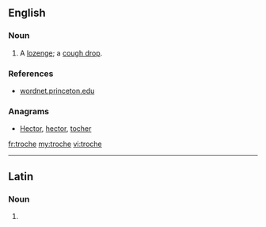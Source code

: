 {{also|trochę}}
==English==

===Noun===
{{en-noun|troches}}

# A [[lozenge]]; a [[cough drop]].

===References===
* [http://wordnet.princeton.edu/perl/webwn?s=troche wordnet.princeton.edu]

===Anagrams===
* [[Hector#English|Hector]], [[hector#English|hector]], [[tocher#English|tocher]]

[[fr:troche]]
[[my:troche]]
[[vi:troche]]

----
==Latin==

===Noun===
{{la-noun-form|troche}}

# {{inflection of|trochus|trochus|voc|s|lang=la}}
{{count page|[[Wiktionary:Page count]]}}
{{rfc-auto}}